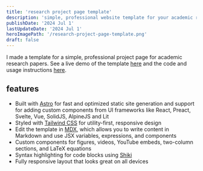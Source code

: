 ```yaml
---
title: 'research project page template'
description: 'simple, professional website template for your academic research paper'
publishDate: '2024 Jul 1'
lastUpdateDate: '2024 Jul 1'
heroImagePath: '/research-project-page-template.png'
draft: false
---
```


I made a template for a simple, professional project page for academic research papers. See a live demo of the template [here](https://research-template.roman.technology/) and the code and usage instructions [here](https://github.com/romanhauksson/academic-project-astro-template).

## features

- Built with [Astro](https://astro.build/) for fast and optimized static site generation and support for adding custom components from UI frameworks like React, Preact, Svelte, Vue, SolidJS, AlpineJS and Lit
- Styled with [Tailwind CSS](https://tailwindcss.com/) for utility-first, responsive design
- Edit the template in [MDX](https://mdxjs.com/), which allows you to write content in Markdown and use JSX variables, expressions, and components
- Custom components for figures, videos, YouTube embeds, two-column sections, and LaTeX equations
- Syntax highlighting for code blocks using [Shiki](https://shiki.matsu.io/)
- Fully responsive layout that looks great on all devices